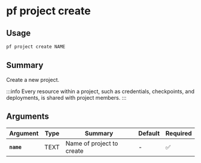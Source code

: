 # pf project create

## Usage

```bash
pf project create NAME
```

## Summary

Create a new project.

:::info
Every resource within a project, such as credentials, checkpoints, and deployments,
is shared with project members.
:::

## Arguments

| Argument | Type | Summary | Default | Required | 
|----------|------|---------|---------|----------|
| **`name`** | TEXT | Name of project to create | - | ✅ |
